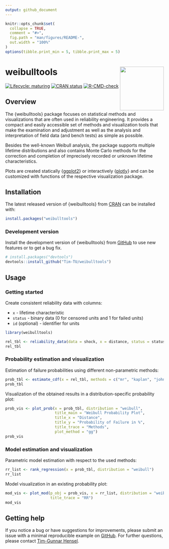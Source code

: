 ```yaml
---
output: github_document
---
```


<!-- README.md is generated from README.Rmd. Please edit that file -->

```r
knitr::opts_chunk$set(
  collapse = TRUE,
  comment = "#>",
  fig.path = "man/figures/README-",
  out.width = "100%"
)
options(tibble.print_min = 5, tibble.print_max = 5)
```

# weibulltools <img src='man/figures/logo.ico' align="right" height="139" />

<!-- badges: start -->
[![Lifecycle: maturing](https://img.shields.io/badge/lifecycle-maturing-blue.svg)](https://www.tidyverse.org/lifecycle/#maturing)
[![CRAN status](https://www.r-pkg.org/badges/version/weibulltools)](https://CRAN.R-project.org/package=weibulltools)
[![R-CMD-check](https://github.com/Tim-TU/weibulltools/workflows/R-CMD-check/badge.svg)](https://github.com/Tim-TU/weibulltools/actions)
<!-- badges: end -->

## Overview

The {weibulltools} package focuses on statistical methods and visualizations that are often used in reliability engineering. It provides a compact and easily accessible set of methods and visualization tools that make the examination and adjustment as well as the analysis and interpretation of field data (and bench tests) as simple as possible.  

Besides the well-known Weibull analysis, the package supports multiple lifetime distributions and also contains Monte Carlo methods for the correction and completion of imprecisely recorded or unknown lifetime characteristics.  

Plots are created statically {[ggplot2](https://ggplot2.tidyverse.org/)} or interactively {[plotly](https://plotly.com/r/)} and can be customized with functions of the respective visualization package.

## Installation

The latest released version of {weibulltools} from [CRAN](https://CRAN.R-project.org/package=weibulltools) can be installed with:

```r
install.packages("weibulltools")
```

### Development version
Install the development version of {weibulltools} from [GitHub](https://github.com/Tim-TU/weibulltools/) to use new features or to get a bug fix.

```r
# install.packages("devtools")
devtools::install_github("Tim-TU/weibulltools")
```

## Usage

### Getting started
Create consistent reliability data with columns:  

* `x` - lifetime characteristic  
* `status` - binary data (0 for censored units and 1 for failed units)
* `id` (optional) - identifier for units  

```r
library(weibulltools)

rel_tbl <- reliability_data(data = shock, x = distance, status = status)
rel_tbl
```

### Probability estimation and visualization
Estimation of failure probabilities using different non-parametric methods: 

```r
prob_tbl <- estimate_cdf(x = rel_tbl, methods = c("mr", "kaplan", "johnson", "nelson"))
prob_tbl
```

Visualization of the obtained results in a distribution-specific probability plot: 

```r
prob_vis <- plot_prob(x = prob_tbl, distribution = "weibull", 
                      title_main = "Weibull Probability Plot", 
                      title_x = "Distance", 
                      title_y = "Probability of Failure in %", 
                      title_trace = "Methods",
                      plot_method = "gg")
prob_vis
```

### Model estimation and visualization
Parametric model estimation with respect to the used methods: 

```r
rr_list <- rank_regression(x = prob_tbl, distribution = "weibull")
rr_list
```

Model visualization in an existing probability plot:

```r
mod_vis <- plot_mod(p_obj = prob_vis, x = rr_list, distribution = "weibull", 
                    title_trace = "RR") 
mod_vis
```

## Getting help

If you notice a bug or have suggestions for improvements, please submit an issue with a minimal reproducible example on [GitHub](https://github.com/Tim-TU/weibulltools/issues). For further questions, please contact [Tim-Gunnar Hensel](mailto:tim-gunnar.hensel@tu-berlin.de). 
